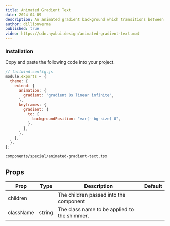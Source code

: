 ```yaml
---
title: Animated Gradient Text
date: 2024-04-09
description: An animated gradient background which transitions between colors for text.
author: dillionverma
published: true
video: https://cdn.nyxbui.design/animated-gradient-text.mp4
---
```


<ComponentPreview name="animated-gradient-text-demo" />

<Steps>

### Installation

Copy and paste the following code into your project.

```js
// tailwind.config.js
module.exports = {
  theme: {
    extend: {
      animation: {
        gradient: "gradient 8s linear infinite",
      },
      keyframes: {
        gradient: {
          to: {
            backgroundPosition: "var(--bg-size) 0",
          },
        },
      },
    },
  },
};
```

```text
components/special/animated-gradient-text.tsx
```

<ComponentSource name="animated-gradient-text" />

</Steps>

## Props

| Prop         | Type   | Description                                  | Default |
| ------------ | ------ | -------------------------------------------- | ------- |
| children     |        | The children passed into the component                   |         |
| className    | string | The class name to be applied to the shimmer. |         |
